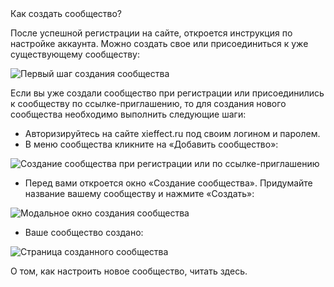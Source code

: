 
<AnchorHeading type="h1" id="add-community">
  Как создать сообщество?
</AnchorHeading>

После успешной регистрации на сайте, откроется инструкция по настройке аккаунта. Можно создать свое или присоединиться к уже существующему сообществу:

<Image
  width={634}
  height={567}
  src="/assets/markdown/community/add-community/create-community.jpeg"
  alt="Первый шаг создания сообщества"
/>

Если вы уже создали сообщество при регистрации или присоединились к сообществу по ссылке-приглашению, то для создания нового сообщества необходимо выполнить следующие шаги:

- Авторизируйтесь на сайте xieffect.ru под своим логином и паролем.
- В меню сообщества кликните на «Добавить сообщество»:

<Image
  width={364}
  height={627}
  src="/assets/markdown/community/add-community/add-community.jpeg"
  alt="Создание сообщества при регистрации или по ссылке-приглашению"
/>

- Перед вами откроется окно «Создание сообщества». Придумайте название вашему сообществу и нажмите «Создать»:

<Image
  width={521}
  height={304}
  src="/assets/markdown/community/add-community/add-community-modal.png"
  alt="Модальное окно создания сообщества"
  noRatio
/>

- Ваше сообщество создано:

<Image
  width={845}
  height={476}
  src="/assets/markdown/community/add-community/community-created.jpeg"
  alt="Страница созданного сообщества"
  noRatio
/>

О том, как настроить новое сообщество, читать <Link href="/communities/community-settings">здесь</Link>.
